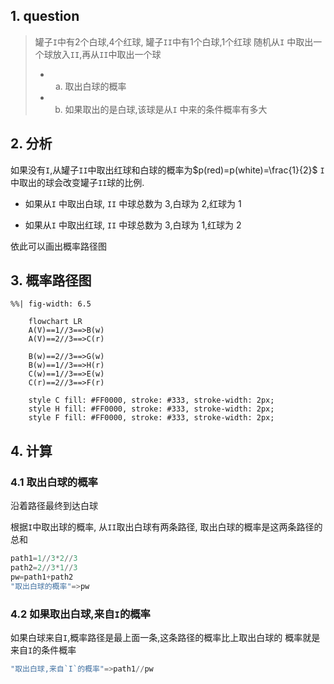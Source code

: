 ## 1. question
> 罐子`I`中有$2$个白球,$4$个红球, 罐子`II`中有$1$个白球,$1$个红球
> 随机从`I` 中取出一个球放入`II`,再从`II`中取出一个球
> 
> - (a) 取出白球的概率
> - (b) 如果取出的是白球,该球是从`I` 中来的条件概率有多大

## 2. 分析
   如果没有`I`,从罐子`II`中取出红球和白球的概率为$p(red)=p(white)=\frac{1}{2}$
   `I` 中取出的球会改变罐子`II`球的比例.

   - 如果从`I` 中取出白球, `II` 中球总数为 3,白球为 2,红球为 1

   - 如果从`I` 中取出红球, `II` 中球总数为 3,白球为 1,红球为 2

   依此可以画出概率路径图 

## 3. 概率路径图
```mermaid
%%| fig-width: 6.5

    flowchart LR
    A(V)==1//3==>B(w)
    A(V)==2//3==>C(r)

    B(w)==2//3==>G(w)
    B(w)==1//3==>H(r)
    C(w)==1//3==>E(w)
    C(r)==2//3==>F(r)

    style C fill: #FF0000, stroke: #333, stroke-width: 2px;
    style H fill: #FF0000, stroke: #333, stroke-width: 2px;
    style F fill: #FF0000, stroke: #333, stroke-width: 2px;
```
## 4. 计算
### 4.1 取出白球的概率
沿着路径最终到达白球

根据`I`中取出球的概率, 从`II`取出白球有两条路径, 取出白球的概率是这两条路径的总和
```julia
path1=1//3*2//3
path2=2//3*1//3
pw=path1+path2
"取出白球的概率"=>pw

```
### 4.2 如果取出白球,来自`I`的概率
如果白球来自`I`,概率路径是最上面一条,这条路径的概率比上取出白球的
概率就是来自`I`的条件概率
```julia
"取出白球,来自`I`的概率"=>path1//pw
```


